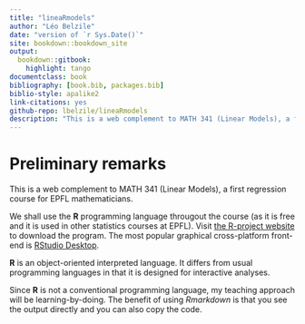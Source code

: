 ```yaml
--- 
title: "lineaRmodels"
author: "Léo Belzile"
date: "version of `r Sys.Date()`"
site: bookdown::bookdown_site
output:
  bookdown::gitbook:
    highlight: tango
documentclass: book
bibliography: [book.bib, packages.bib]
biblio-style: apalike2
link-citations: yes
github-repo: lbelzile/lineaRmodels
description: "This is a web complement to MATH 341 (Linear Models), a first regression course for EPFL mathematicians."
---
```


# Preliminary remarks {-}

This is a web complement to MATH 341 (Linear Models), a first regression course for EPFL mathematicians.


We shall use the **R** programming language througout the course (as it is free and it is used in other statistics courses at EPFL). Visit [the R-project website](https://cran.r-project.org/) to download the program. The most popular graphical cross-platform front-end is [RStudio Desktop](https://www.rstudio.com/products/rstudio/download/).

**R** is an object-oriented interpreted language. It differs from usual programming languages in that it is designed for interactive analyses. 


Since **R** is not a conventional programming language, my teaching approach will be learning-by-doing. The benefit of using *Rmarkdown* is that you see the output directly and you can also copy the code.